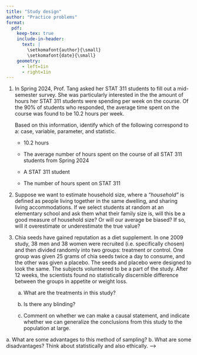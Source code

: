 ```yaml
---
title: "Study design"
author: "Practice problems"
format: 
  pdf:
    keep-tex: true
    include-in-header:
      text: |
        \setkomafont{author}{\small}
        \setkomafont{date}{\small}
    geometry:
      - left=1in
      - right=1in
---
```


\clearpage

1.  In Spring 2024, Prof. Tang asked her STAT 311 students to fill out a mid-semester survey. She was particularly interested in the the amount of hours her STAT 311 students were spending per week on the course. Of the 90% of students who responded, the average time spent on the course was found to be 10.2 hours per week.

    Based on this information, identify which of the following correspond to a: case, variable, parameter, and statistic.

    -   10.2 hours

    -   The average number of hours spent on the course of all STAT 311 students from Spring 2024

    -   A STAT 311 student

    -   The number of hours spent on STAT 311

2.  Suppose we want to estimate household size, where a *“household”* is defined as people living together in the same dwelling, and sharing living accommodations. If we select students at random at an elementary school and ask them what their family size is, will this be a good measure of household size? Or will our average be biased? If so, will it overestimate or underestimate the true value?

3.  Chia seeds have gained reputation as a diet supplement. In one 2009 study, 38 men and 38 women were recruited (i.e. specifically chosen) and then divided randomly into two groups: treatment or control. One group was given 25 grams of chia seeds twice a day to consume, and the other was given a placebo. The seeds and placebo were designed to look the same. The subjects volunteered to be a part of the study. After 12 weeks, the scientists found no statistically discernible difference between the groups in appetite or weight loss.

    a.  What are the treatments in this study?

    b.  Is there any blinding?

    c.  Comment on whether we can make a causal statement, and indicate whether we can generalize the conclusions from this study to the population at large.

```{=html}
<!--
1.  We discussed several methods of sampling today. Now consider a new sampling scheme that is commonly used in the social sciences when sampling from a "hidden" population. A scenario might be that we want to conduct a poll among homeless people, but the research team may only have contact details for a few homeless people.

    Denote the initial contacts as Group 1. The sampling proceeds in the following stages:

    i.  Stage 1: ask the people in Group 1 to take the survey, and then provide contact details for other people from the population who might want to participate. Denote these new contacts as Group 2.
    ii. Stage 2: ask the people in Group 2 to take the survey, and then provide contact details for other people from the population who might want to participate. Denote these new contacts as Group 3.
    iii. Proceed in a similar manner until the researchers have sufficient data.

    <!-- -->

    a.  What are some advantages to this method of sampling?
    b.  What are some disadvantages? Think about statistically and also ethically.
-->
```
